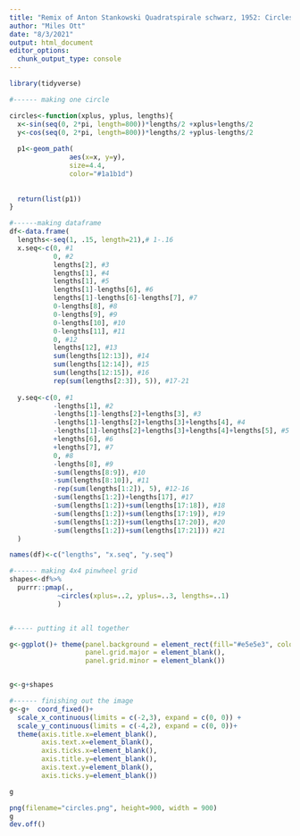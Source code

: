 ```yaml
---
title: "Remix of Anton Stankowski Quadratspirale schwarz, 1952: Circles"
author: "Miles Ott"
date: "8/3/2021"
output: html_document
editor_options: 
  chunk_output_type: console
---
```



```r
library(tidyverse)

#------ making one circle

circles<-function(xplus, yplus, lengths){
  x<-sin(seq(0, 2*pi, length=800))*lengths/2 +xplus+lengths/2
  y<-cos(seq(0, 2*pi, length=800))*lengths/2 +yplus-lengths/2
  
  p1<-geom_path( 
               aes(x=x, y=y), 
               size=4.4,
               color="#1a1b1d")
  
  
  return(list(p1))
}

#------making dataframe
df<-data.frame(
  lengths<-seq(1, .15, length=21),# 1-.16
  x.seq<-c(0, #1
           0, #2
           lengths[2], #3
           lengths[1], #4
           lengths[1], #5
           lengths[1]-lengths[6], #6
           lengths[1]-lengths[6]-lengths[7], #7
           0-lengths[8], #8
           0-lengths[9], #9
           0-lengths[10], #10
           0-lengths[11], #11
           0, #12
           lengths[12], #13
           sum(lengths[12:13]), #14
           sum(lengths[12:14]), #15
           sum(lengths[12:15]), #16
           rep(sum(lengths[2:3]), 5)), #17-21
  
  y.seq<-c(0, #1
           -lengths[1], #2
           -lengths[1]-lengths[2]+lengths[3], #3
           -lengths[1]-lengths[2]+lengths[3]+lengths[4], #4
           -lengths[1]-lengths[2]+lengths[3]+lengths[4]+lengths[5], #5
           +lengths[6], #6
           +lengths[7], #7
           0, #8
           -lengths[8], #9 
           -sum(lengths[8:9]), #10
           -sum(lengths[8:10]), #11
           -rep(sum(lengths[1:2]), 5), #12-16 
           -sum(lengths[1:2])+lengths[17], #17
           -sum(lengths[1:2])+sum(lengths[17:18]), #18
           -sum(lengths[1:2])+sum(lengths[17:19]), #19
           -sum(lengths[1:2])+sum(lengths[17:20]), #20
           -sum(lengths[1:2])+sum(lengths[17:21])) #21
  )

names(df)<-c("lengths", "x.seq", "y.seq")

#------ making 4x4 pinwheel grid
shapes<-df%>%
  purrr::pmap(., 
            ~circles(xplus=..2, yplus=..3, lengths=..1)
            )


#----- putting it all together

g<-ggplot()+ theme(panel.background = element_rect(fill="#e5e5e3", colour='#e5e5e3'),
                   panel.grid.major = element_blank(),
                   panel.grid.minor = element_blank())


g<-g+shapes

#------ finishing out the image 
g<-g+  coord_fixed()+
  scale_x_continuous(limits = c(-2,3), expand = c(0, 0)) +
  scale_y_continuous(limits = c(-4,2), expand = c(0, 0))+
  theme(axis.title.x=element_blank(),
        axis.text.x=element_blank(),
        axis.ticks.x=element_blank(),
        axis.title.y=element_blank(),
        axis.text.y=element_blank(),
        axis.ticks.y=element_blank())

g

png(filename="circles.png", height=900, width = 900)
g
dev.off()


```


